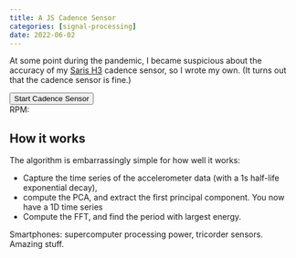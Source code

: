 ```yaml
---
title: A JS Cadence Sensor
categories: [signal-processing]
date: 2022-06-02
---
```


At some point during the pandemic, I became suspicious about the accuracy of my [Saris H3](https://saris.com/products/h3-direct-drive-smart-trainer) cadence sensor, so I wrote my own. (It turns out that the cadence sensor is fine.)

<script src="../src/lib/d3.v5.js"></script>
<script src="../src/lib/dsp.js"></script>

<button id="start">Start Cadence Sensor</button>
<div>RPM: <span id="rpm-reader"></span></div>
<div id="error-message"></div>

<div id="chart1"></div>
<div id="chart2"></div>
<script src="cadence-sensor/main.js"></script>

## How it works

The algorithm is embarrassingly simple for how well it works:

- Capture the time series of the accelerometer data (with a 1s half-life exponential decay),
- compute the PCA, and extract the first principal component. You now have a 1D time series
- Compute the FFT, and find the period with largest energy.

Smartphones: supercomputer processing power, tricorder sensors. Amazing stuff.

